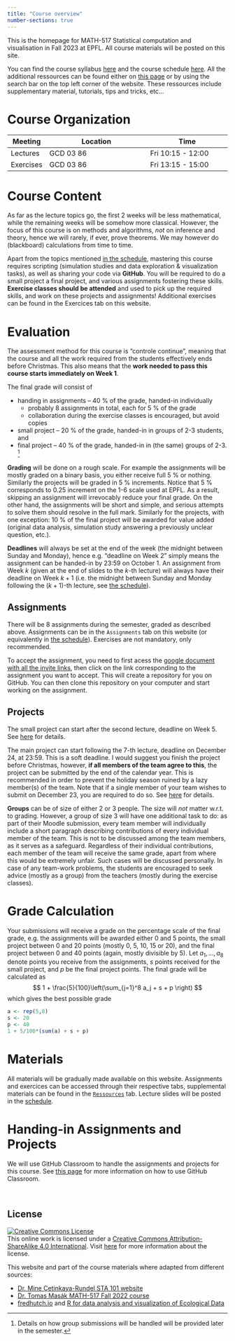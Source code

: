 ```yaml
---
title: "Course overview"
number-sections: true
---
```


This is the homepage for MATH-517 Statistical computation and visualisation in Fall 2023 at EPFL. All course materials will be posted on this site.

You can find the course syllabus [here](/course-syllabus.qmd) and the course schedule [here](/). All the additional ressources can be found either on [this page](resources/resources.qmd) or by using the search bar on the top left corner of the website. These ressources include supplementary material, tutorials, tips and tricks, etc...




# Course Organization

| Meeting   | Location                       | Time                     |
|-----------|--------------------------------|--------------------------|
| Lectures  | GCD 03 86                      | Fri 10:15 - 12:00        |
| Exercises | GCD 03 86                      | Fri 13:15 - 15:00        |



# Course Content

As far as the lecture topics go, the first 2 weeks will be less mathematical, while the remaining weeks will be somehow more classical. However, the focus of this course is on methods and algorithms, *not* on inference and theory, hence we will rarely, if ever, prove theorems. We may however do (blackboard) calculations from time to time.

Apart from the topics mentioned [in the schedule](index.qmd), mastering this course requires scripting (simulation studies and data exploration & visualization tasks), as well as sharing your code via **GitHub**. You will be required to do a small project a final project, and various assignments fostering these skills. **Exercise classes should be attended** and used to pick up the required skills, and work on these projects and assignments! Additional exercises can be found in the Exercices tab on this website.

# Evaluation

The assessment method for this course is "controle continue", meaning that the course and all the work required from the students effectively ends before Christmas. This also means that the **work needed to pass this course starts immediately on Week 1**.

The final grade will consist of

* handing in assignments -- 40 % of the grade, handed-in individually
    - probably 8 assignments in total, each for 5 % of the grade
    - collaboration during the exercise classes is encouraged, but avoid copies
* small project -- 20 % of the grade, handed-in in groups of 2-3 students, and
* final project -- 40 % of the grade, handed-in in (the same) groups of 2-3. [^1]

**Grading** will be done on a rough scale. For example the assignments will be mostly graded on a binary basis, you either receive full 5 % or nothing. Similarly the projects will be graded in 5 % increments. Notice that 5 % corresponds to 0.25 increment on the 1-6 scale used at EPFL. As a result, skipping an assignment will irrevocably reduce your final grade. On the other hand, the assignments will be short and simple, and serious attempts to solve them should resolve in the full mark. Similarly for the projects, with one exception: 10 % of the final project will be awarded for value added (original data analysis, simulation study answering a previously unclear question, etc.).

**Deadlines** will always be set at the end of the week (the midnight between Sunday and Monday), hence e.g. "deadline on Week 2" simply means the assignment can be handed-in by 23:59 on October 1. An assignment from Week $k$ (given at the end of slides to the $k$-th lecture) will always have their deadline on Week $k+1$ (i.e. the midnight between Sunday and Monday following the $(k+1)$-th lecture, see [the schedule](index.qmd)).

## Assignments

There will be 8 assignments during the semester, graded as described above. Assignments can be in the `Assignments` tab on this website (or equivalently in [the schedule](index.qmd)). Exercises are not mandatory, only recommended.  

::: callout-info
To accept the assignment, you need to first acess the [google document with all the invite links](https://docs.google.com/document/d/1XTO7obXEr2Yxllxk48wnZ5e49ptPGMsMyl40KEZDGRg/edit?usp=sharing), then click on the link corresponding to the assignment you want to accept. This will create a repository for you on GitHub. You can then clone this repository on your computer and start working on the assignment.
:::


## Projects

The small project can start after the second lecture, deadline on Week 5. See [here](projects/project-01.qmd) for details.


The main project can start following the $7$-th lecture, deadline on December 24, at 23:59. This is a soft deadline. I would suggest you finish the project before Christmas, however, **if all members of the team agree to this**, the project can be submitted by the end of the calendar year. This is recommended in order to prevent the holiday season ruined by a lazy member(s) of the team. Note that if a single member of your team wishes to submit on December 23, you are required to do so. See [here](projects/project-02.qmd) for details.


<a name="groups"></a>
**Groups** can be of size of either 2 or 3 people. The size will *not* matter w.r.t. to grading. However, a group of size 3 will have one additional task to do: as part of their Moodle submission, every team member will individually include a short paragraph describing contributions of every individual member of the team. This is not to be discussed among the team members, as it serves as a safeguard. Regardless of their individual contributions, each member of the team will receive the same grade, apart from where this would be extremely unfair. Such cases will be discussed personally. In case of any team-work problems, the students are encouraged to seek advice (mostly as a group) from the teachers (mostly during the exercise classes).

# Grade Calculation

Your submissions will receive a grade on the percentage scale of the final grade, e.g. the assignments will be awarded either 0 and 5 points, the small project between 0 and 20 points (mostly 0, 5, 10, 15 or 20), and the final project between 0 and 40 points (again, mostly divisible by 5). Let $a_1,\ldots,a_8$ denote points you receive from the assignments, $s$ points received for the small project, and $p$ be the final project points. The final grade will be calculated as
$$
1 + \frac{5}{100}\left(\sum_{j=1}^8 a_j + s + p \right)
$$
which gives the best possible grade
```r
a <- rep(5,8)
s <- 20
p <- 40
1 + 5/100*(sum(a) + s + p)
```

# Materials

All materials will be gradually made available on this website. Assignments and exercices can be accessed through their respective tabs, supplemental materials can be found in the [`Ressources`](resources/resources.qmd) tab. Lecture slides will be posted in the [schedule](index.qmd).


# Handing-in Assignments and Projects

We will use GitHub Classroom to handle the assignments and projects for this course. See [this page](resources/tutorials/github_classroom.qmd) for more information on how to use GitHub Classroom.


<br>

## **License**

[![Creative Commons License](https://licensebuttons.net/l/by-sa/4.0/88x31.png){alt="Creative Commons License"}](https://creativecommons.org/licenses/by-sa/4.0/)\
This online work is licensed under a [Creative Commons Attribution-ShareAlike 4.0 International](https://creativecommons.org/licenses/by-sa/4.0/). Visit [here](https://github.com/dukestatsciintrods/blob/master/LICENSE.md) for more information about the license.

This website and part of the course materials where adapted from different sources:

- [Dr. Mine Çetinkaya-Rundel STA 101 website](https://sta101-f23.github.io/course-overview.html)
- [Dr. Tomas Masák MATH-517 Fall 2022 course](https://github.com/TMasak/StatComp)
- [fredhutch.io](https://fredhutchio.github.io/r_intro/) and [R for data analysis and visualization of Ecological Data](https://datacarpentry.org/R-ecology-lesson/instructor/aio.html)


[^1]: Details on how group submissions will be handled will be provided later in the semester.